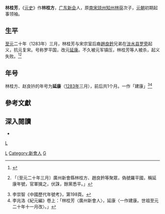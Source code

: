 '''林桂芳'''，《[[元史|元史]]》作'''林桂方'''，[[广东|广东]][[新会|新会]]人，原[[南宋|南宋]][[琼州|琼州]][[知州|知州]][[林获|林获]]次子，[[元朝|元朝]]初期起事领袖。

== 生平 ==
[[至元_(忽必烈)|至元]]二十年（1283年）三月，林桂芳与宋宗室后裔[[趙良鈐|趙良鈐]]兄弟在[[郁南县|泷水县]][[罗旁|罗旁]]起义，抗元复宋。号称罗平国，改元[[延康_(林桂方)|延康]]。不久被元军镇压，林桂芳等人被杀，起义失败。<ref>{{cite web | language=zh-hans | url=http://www.xinhui.gov.cn/export/xhsz/xhsw/XHSW14.htm | title=复宋之兵 | publisher=新会市地方史志编纂委员会办公室 | date=Feb 24, 2005 | deadurl=yes | archiveurl=https://web.archive.org/web/20050210020601/http://www.xinhui.gov.cn/export/xhsz/xhsw/XHSW14.htm | archivedate=2005-02-10 }}</ref><ref>{{cite wikisource|title=元史本紀第十二世祖九|author=|date=|first=|last=[[宋濂|宋濂]]|authorlink=|coauthors=|wslanguage=zh|wslink=元史/卷012}}「〔至元二十年三月〕廣州新會縣林桂方、趙良鈐等聚眾，偽號羅平國，稱延康年號，官軍擒之，伏誅，餘黨悉平。」</ref>

== 年号 ==
林桂方、赵良钤的年号为'''延康'''（[[1283年|1283年]]三月），前后共1个月。一作「建康」<ref>李崇智《中國歷代年號考》，第198頁。</ref><ref>李兆洛《紀元編》卷上：「林桂芳〈廣州新會人〉，延康〈一作建康。世祖至元二十年十一月改〉。」</ref>

==參考文獻==
{{Reflist}}

==深入閱讀==
*{{Cite book|author=[[李崇智|李崇智]]|title=中國歷代年號考|format=|url=|date=2004年12月|publisher=中華書局|location=北京|id=ISBN 7101025129}}

{{中国民变起事领袖}}

[[category:元朝民變領袖|L]]
[[Category:元朝戰爭身亡者|L]]
[[Category:新會人|Category:新會人]]
[[Category:林姓|G]]